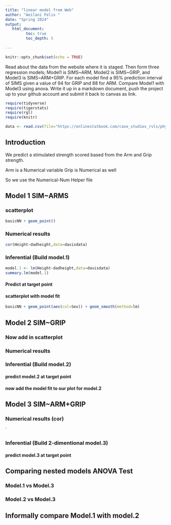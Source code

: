 ```yaml
---
title: "linear model from Web"
author: "Aeilani Felix "
date: "Spring 2024"
output:
   html_document:
         toc: true
         toc_depth: 5
        
---
```


```r
knitr::opts_chunk$set(echo = TRUE)
```

Read about the data from the website where it is staged.  Then form three regression models; Model1 is SIMS~ARM, Model2 is SIMS~GRIP, and Model3 is SIMS~ARM+GRIP. For each model find a 95% prediction interval of SIMS given a value of 94  for GRIP and 88 for ARM. Compare Model1 with Model3 using anova. Write it up in a markdown document, push the project up to your github account and submit it back to canvas as link. 

 


```r
require(tidyverse)
require(tigerstats)
require(rgl)
require(knitr)

```

```r
data <- read.csv(file="https://onlinestatbook.com/case_studies_rvls/physical_strength/data.txt",sep="",header=TRUE)  

```

## Introduction 

We predict a stimulated strength scored based from the Arm and Grip strength.

Arm is a Numerical variable
Grip is Numerical as well 

So we use the Numerical-Num Helper file

## Model 1 SIM~ARMS

### scatterplot

```r
basicNN + geom_point()
```

### Numerical results

```r
cor(Height~dadheight,data=davisdata)
```

### Inferential  (Build model.1)

```r
model.1 <- lm(Height~dadheight,data=davisdata)
summary.lm(model.1)
```

#### Predict at target point


#### scatterplot with model fit

```r
basicNN + geom_point(aes(col=Sex)) + geom_smooth(method=lm)
``` 

## Model 2 SIM~GRIP

### Now add in scatterplot


### Numerical results 


### Inferential  (Build model.2)
  

#### predict model.2 at target point

#### now add the model fit to our plot for model.2
  


## Model 3 SIM~ARM+GRIP

### Numerical results (cor)

`
  
### Inferential  (Build 2-dimentional model.3)

#### predict model.3 at target point
  

## Comparing nested models ANOVA Test

### Model.1 vs Model.3
### Model.2 vs Model.3

## Informally compare Model.1 with model.2

